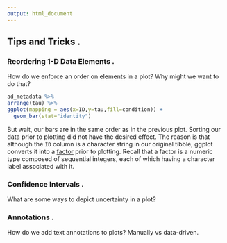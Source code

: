 ```yaml
---
output: html_document
---
```


## Tips and Tricks .

### Reordering 1-D Data Elements .

How do we enforce an order on elements in a plot? Why might we want to do that?

``` r
ad_metadata %>%
arrange(tau) %>%
ggplot(mapping = aes(x=ID,y=tau,fill=condition)) +
  geom_bar(stat="identity")
```

But wait, our bars are in the same order as in the previous plot. Sorting our
data prior to plotting did not have the desired effect. The reason is that
although the `ID` column is a character string in our original tibble, ggplot
converts it into a [factor](#prog-factor) prior to plotting. Recall that a
factor is a numeric type composed of sequential integers, each of which having a
character label associated with it.

### Confidence Intervals .

What are some ways to depict uncertainty in a plot?

### Annotations .

How do we add text annotations to plots? Manually vs data-driven.
